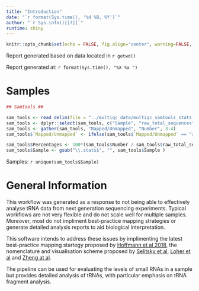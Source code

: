 ```yaml
---
title: "Introduction"
date: "`r format(Sys.time(), '%d %B, %Y')`"
author: "`r Sys.info()[[7]]`"
runtime: shiny
---
```


```r
knitr::opts_chunk$set(echo = FALSE, fig.align="center", warning=FALSE, message=FALSE)
```

Report generated based on data located in `r getwd()` \n

Report generated at: `r format(Sys.time(), "%X %x ")` \n 

# Samples

```r
## Samtools ##

sam_tools <- read_delim(file = "../multiqc_data/multiqc_samtools_stats.txt", delim = '\t', col_names = TRUE)
sam_tools <- dplyr::select(sam_tools, c("Sample", "raw_total_sequences", "reads_mapped", "reads_unmapped"))
sam_tools <- gather(sam_tools, "Mapped/Unmapped", "Number", 3:4)
sam_tools$`Mapped/Unmapped` <- ifelse(sam_tools$`Mapped/Unmapped` == "reads_mapped", "Mapped", "Unmapped" )

sam_tools$Percentages <- 100*(sam_tools$Number / sam_tools$raw_total_sequences)
sam_tools$Sample <- gsub("\\.stats$", "", sam_tools$Sample )
```

Samples: `r unique(sam_tools$Sample)` \n  

# General Information

This workflow was generated as a response to not being able to effectively
analyse tRNA data from next generation sequencing experiments. Typical
workflows are not very flexible and do not scale well for multiple
samples. Moreover, most do not impliment best-practice mapping strategies or generate detailed analysis reports to aid biological interpretation.

This software intends to address these issues by implimenting the latest
best-practice mapping startegy proposed by [Hoffmann et al 2018](https://www.ncbi.nlm.nih.gov/pubmed/29228294), the nomenclature and visualisation scheme proposed by [Selitsky et al](https://bmcbioinformatics.biomedcentral.com/articles/10.1186/s12859-015-0800-0), [Loher et al](https://www.nature.com/articles/srep41184) and [Zheng at al](https://www.ncbi.nlm.nih.gov/pubmed/27179031).

The pipeline can be used for evaluating the levels of small RNAs in a sample
but provides detailed analysis of tRNAs, with particular emphasis on tRNA fragment
analysis.


